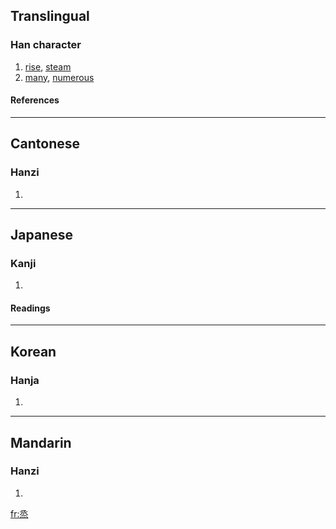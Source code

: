 ==Translingual==
===Han character===
{{Han char|rn=86|rad=火|as=06|sn=10|four=1733<sub>1</sub>|canj=弓水一火 (NEMF)}}
# [[rise]], [[steam]]
# [[many]], [[numerous]]
====References====
{{Han ref|kx=0671.010|dkj=19019|dj=1080.020|hdz=32202.070|uh=70DD|ud=28893|bh=D26D|bd=53869}}

----
==Cantonese==
===Hanzi===
{{yue-hanzi|jyut=|y=jing1}}
# {{defn|Cantonese}}

----
==Japanese==
===Kanji===
{{ja-kanji|grade=|rs=火06}}
# {{defn|Japanese}} 
====Readings====
{{ja-readings|on=[[じょう]] (jō), [[しょう]] (shō)|kun=[[むす]] (musu), [[もろもろ]] (moromoro)}}

----
==Korean==
===Hanja===
{{ko-hanja|hangeul=증|eumhun=|rv=jeung|mr=chŭng|y=cung}}
# {{defn|Korean}}

----
==Mandarin==
===Hanzi===
{{cmn-hanzi|pin=[[yīn]] (yin1), [[zhēng]] (zheng1)|wg=yin<sup>1</sup>, cheng<sup>1</sup>}}
# {{defn|Mandarin}}

[[fr:烝]]